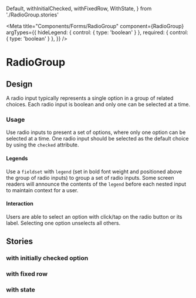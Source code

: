 <!-- RadioGroup.stories.mdx -->

  Default,
  withInitialChecked,
  withFixedRow,
  WithState,
} from './RadioGroup.stories'

<Meta
  title="Components/Forms/RadioGroup"
  component={RadioGroup}
  argTypes={{
    hideLegend: { control: { type: 'boolean' } },
    required: { control: { type: 'boolean' } },
  }}
/>

# RadioGroup

<Canvas>
  <Story story={Default} />
</Canvas>

<ArgsTable of={RadioGroup} story="^" />

## Design

A radio input typically represents a single option in a group of related choices. Each radio input is boolean and only one can be selected at a time.

### Usage

Use radio inputs to present a set of options, where only one option can be selected at a time.
One radio input should be selected as the default choice by using the `checked` attribute.

#### Legends

Use a `fieldset` with `legend` (set in bold font weight and positioned above the group of radio inputs) to group a set of radio inputs. Some screen readers will announce the contents of the `legend` before each nested input to maintain context for a user.

#### Interaction

Users are able to select an option with click/tap on the radio button or its label.
Selecting one option unselects all others.

## Stories

### with initially checked option

<Canvas>
  <Story story={withInitialChecked} />
</Canvas>

### with fixed row

<Canvas>
  <Story story={withFixedRow} />
</Canvas>

### with state

<Canvas>
  <Story story={WithState} />
</Canvas>
